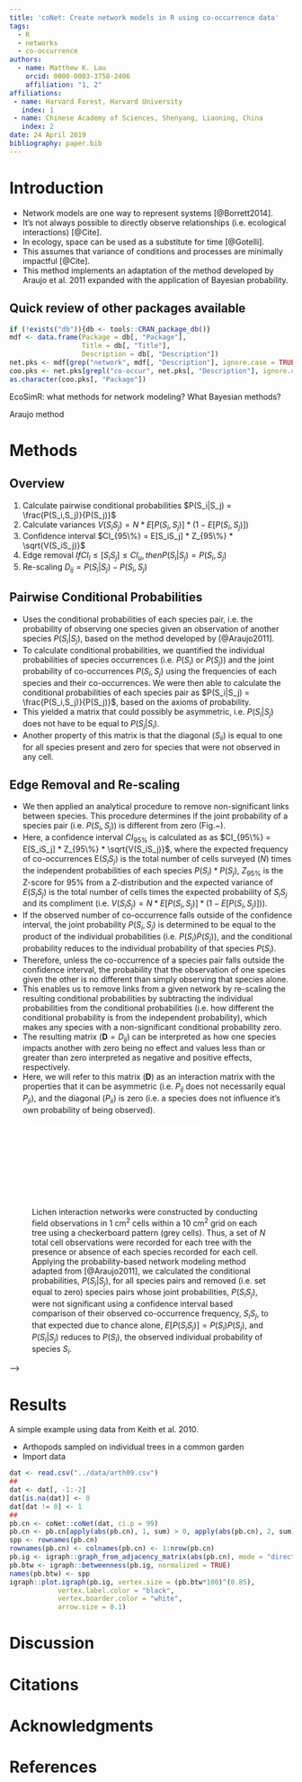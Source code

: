 ```yaml
---
title: 'coNet: Create network models in R using co-occurrence data'
tags:
  - R
  - networks
  - co-occurrence
authors:
  - name: Matthew K. Lau
    orcid: 0000-0003-3758-2406
    affiliation: "1, 2"
affiliations:
 - name: Harvard Forest, Harvard University 
   index: 1
 - name: Chinese Academy of Sciences, Shenyang, Liaoning, China 
   index: 2
date: 24 April 2019
bibliography: paper.bib
---
```



# Introduction

* Network models are one way to represent systems [@Borrett2014].
* It's not always possible to directly observe relationships
  (i.e. ecological interactions) [@Cite].
* In ecology, space can be used as a substitute for time [@Gotelli].
* This assumes that variance of conditions and processes are minimally
  impactful [@Cite].
* This method implements an adaptation of the method developed by
  Araujo et al. 2011 expanded with the application of Bayesian
  probability.

## Quick review of other packages available

```r
if (!exists("db")){db <- tools::CRAN_package_db()}
mdf <- data.frame(Package = db[, "Package"], 
                  Title = db[, "Title"], 
                  Description = db[, "Description"])
net.pks <- mdf[grep("network", mdf[, "Description"], ignore.case = TRUE), ]
coo.pks <- net.pks[grepl("co-occur", net.pks[, "Description"], ignore.case = TRUE), ]
as.character(coo.pks[, "Package"])
```

EcoSimR: what methods for network modeling? What Bayesian methods?

Araujo method

# Methods

## Overview

1. Calculate pairwise conditional probabilities $P(S_i|S_j) = \frac{P(S_i,S_j)}{P(S_j)}$
2. Calculate variances $V(S_iS_j) = N * E[P(S_i,S_j)] * (1 -
E[P(S_i,S_j)])$
3. Confidence interval $CI_{95\%} = E[S_iS_j] * Z_{95\%} * \sqrt{V(S_iS_j)}$
4. Edge removal $If CI_{l} \leq [S_iS_j] \leq CI_{u}, then P(S_i|S_j) = P(S_i,S_j)$
5. Re-scaling $D_{ij} = P(S_i|S_j) - P(S_i,S_j)$

## Pairwise Conditional Probabilities

* Uses the conditional probabilities of each species pair, i.e. the
probability of observing one species given an observation of another
species $P(S_i | S_j)$, based on the method developed by
[@Araujo2011]. 
* To calculate conditional probabilities, we quantified the individual
probabilities of species occurrences (i.e. $P(S_i)$ or $P(S_j)$) and
the joint probability of co-occurrences $P(S_i,S_j)$ using the
frequencies of each species and their co-occurrences. We were then
able to calculate the conditional probabilities of each species pair
as $P(S_i|S_j) = \frac{P(S_i,S_j)}{P(S_j)}$, based on the axioms of
probability. 
* This yielded a matrix that could possibly be asymmetric,
i.e. $P(S_i|S_j)$ does not have to be equal to $P(S_j|S_i)$.
* Another property of this matrix is that the diagonal ($S_{ii}$) is
equal to one for all species present and zero for species that were
not observed in any cell.




## Edge Removal and Re-scaling

* We then applied an analytical procedure to remove non-significant
links between species. This procedure determines if the joint
probability of a species pair (i.e. $P(S_i,S_j)$) is different from
zero (Fig.~\ref{fig:conet_method}).
* Here, a confidence interval $CI_{95\%}$ is calculated as as
$CI_{95\%} = E[S_iS_j] * Z_{95\%} * \sqrt{V(S_iS_j)}$, where the
expected frequency of co-occurrences E($S_iS_j$) is the total number
of cells surveyed ($N$) times the independent probabilities of each
species $P(S_i) * P(S_j)$, $Z_{95\%}$ is the Z-score for 95\% from a
Z-distribution and the expected variance of $E(S_iS_j)$ is the total
number of cells times the expected probability of $S_iS_j$ and its
compliment (i.e. $V(S_iS_j) = N * E[P(S_i,S_j)] * (1 -
E[P(S_i,S_j)])$). 
* If the observed number of co-occurrence falls outside of the
confidence interval, the joint probability $P(S_i,S_j)$ is determined
to be equal to the product of the individual probabilities
(i.e. $P(S_i) \dot P(S_j)$), and the conditional probability reduces
to the individual probability of that species $P(S_i)$.
* Therefore, unless the co-occurrence of a species pair falls outside
the confidence interval, the probability that the observation of one
species given the other is no different than simply observing that
species alone. 
* This enables us to remove links from a given network by
re-scaling the resulting conditional probabilities by subtracting the
individual probabilities from the conditional probabilities (i.e. how
different the conditional probability is from the independent
probability), which makes any species with a non-significant
conditional probability zero. 
* The resulting matrix ($\mathbf{D} = D_{ij}$) can be interpreted as
how one species impacts another with zero being no effect and values
less than or greater than zero interpreted as negative and positive
effects, respectively. 
* Here, we will refer to this matrix ($\mathbf{D}$) as an interaction
matrix with the properties that it can be asymmetric (i.e. $P_{ij}$
does not necessarily equal $P_{ji}$), and the diagonal ($P_{ii}$) is
zero (i.e. a species does not influence it's own probability of being
observed).





![Lichen interaction networks were constructed by conducting
  field observations in 1 cm$^2$ cells within a 10 cm$^2$ grid on each
  tree using a checkerboard pattern (grey cells). Thus, a set of $N$
  total cell observations were recorded for each tree with the
  presence or absence of each species recorded for each cell. Applying
  the probability-based network modeling method adapted from
  [@Araujo2011], we calculated the conditional probabilities,
  $P(S_i|S_j)$, for all species pairs and removed (i.e. set equal to
  zero) species pairs whose joint probabilities, $P(S_i S_j)$, were
  not significant using a confidence interval based comparison of
  their observed co-occurrence frequency, $S_iS_j$, to that expected
  due to chance alone, $E[P(S_iS_j)] = P(S_i) P(S_j)$, and
  $P(S_i|S_j)$ reduces to $P(S_i)$, the observed individual
  probability of species $S_i$.](img/lcn_araujo_method.pdf)\begin{figure}[ht]

<!-- \centering -->
<!-- \includegraphics[width=\linewidth]{img/lcn_araujo_method.pdf} -->
<!-- \caption{Lichen interaction networks were constructed by conducting -->
<!--   field observations in 1 cm$^2$ cells within a 10 cm$^2$ grid on each -->
<!--   tree using a checkerboard pattern (grey cells). Thus, a set of $N$ -->
<!--   total cell observations were recorded for each tree with the -->
<!--   presence or absence of each species recorded for each cell. Applying -->
<!--   the probability-based network modeling method adapted from -->
<!--   [@Araujo2011], we calculated the conditional probabilities, -->
<!--   $P(S_i|S_j)$, for all species pairs and removed (i.e. set equal to -->
<!--   zero) species pairs whose joint probabilities, $P(S_i S_j)$, were -->
<!--   not significant using a confidence interval based comparison of -->
<!--   their observed co-occurrence frequency, $S_iS_j$, to that expected -->
<!--   due to chance alone, $E[P(S_iS_j)] = P(S_i) P(S_j)$, and -->
<!--   $P(S_i|S_j)$ reduces to $P(S_i)$, the observed individual -->
<!--   probability of species $S_i$.} -->
<!-- \label{fig:conet_method} -->
<!-- \end{figure} -->



# Results


A simple example using data from Keith et al. 2010.

* Arthopods sampled on individual trees in a common garden
* Import data

```r

dat <- read.csv("../data/arth09.csv")
## 
dat <- dat[, -1:-2]
dat[is.na(dat)] <- 0
dat[dat != 0] <- 1
## 
pb.cn <- coNet::coNet(dat, ci.p = 99)
pb.cn <- pb.cn[apply(abs(pb.cn), 1, sum) > 0, apply(abs(pb.cn), 2, sum) > 0]
spp <- rownames(pb.cn)
rownames(pb.cn) <- colnames(pb.cn) <- 1:nrow(pb.cn)
pb.ig <- igraph::graph_from_adjacency_matrix(abs(pb.cn), mode = "directed", weighted = TRUE)
pb.btw <- igraph::betweenness(pb.ig, normalized = TRUE)
names(pb.btw) <- spp
igraph::plot.igraph(pb.ig, vertex.size = (pb.btw*100)^(0.85), 
            vertex.label.color = "black", 
            vertex.boarder.color = "white",
            arrow.size = 0.1)

```


# Discussion

# Citations

# Acknowledgments

# References
